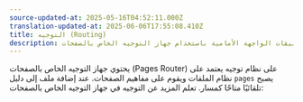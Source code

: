 ```yaml
---
source-updated-at: 2025-05-16T04:52:11.000Z
translation-updated-at: 2025-06-06T17:55:08.410Z
title: التوجيه (Routing)
description: تعلم أساسيات التوجيه لتطبيقات الواجهة الأمامية باستخدام جهاز التوجيه الخاص بالصفحات (Pages Router).
---
```


يحتوي جهاز التوجيه الخاص بالصفحات (Pages Router) على نظام توجيه يعتمد على نظام الملفات ويقوم على مفاهيم الصفحات. عند إضافة ملف إلى دليل `pages` يصبح تلقائيًا متاحًا كمسار. تعلم المزيد عن التوجيه في جهاز التوجيه الخاص بالصفحات: